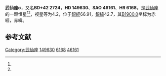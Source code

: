 {{Starbox begin
| name = 武仙座σ
}}
{{Starbox observe
| epoch = [[J2000.0|J2000.0]]
| constell = [[武仙座|武仙座]]<ref name=SIMBAD>{{cite web
 | url=http://simbad.u-strasbg.fr/simbad/sim-id?Ident=HR+6168
 | title=Pulsating variable Star
 | publisher=Centre de Données astronomiques de Strasbourg
 | work=SIMBAD
 | accessdate=2012-07-13
 | archive-date=2020-11-03
 | archive-url=https://web.archive.org/web/20201103185159/http://simbad.u-strasbg.fr/simbad/sim-id?Ident=HR+6168
 }}</ref><ref name=DATA>{{cite web
 | url=http://vizier.u-strasbg.fr/viz-bin/VizieR-5?-out.add=.&-source=5050&-corr=PK=HR&-out.max=9999&HR=6168
 | title=VizieR Detailed Page
 | accessdate=2012-07-13
 | archive-date=2016-03-04
 | archive-url=https://web.archive.org/web/20160304203021/http://vizier.u-strasbg.fr/viz-bin/VizieR-5?-out.add=.&-source=5050&-corr=PK=HR&-out.max=9999&HR=6168
 | dead-url=no
 }}</ref>
| 星官 = 
| ra = {{RA|16|34|6.2}}<ref name=SIMBAD /><ref name=DATA />
| dec = {{DEC|+42|26|13}}<ref name=SIMBAD /><ref name=DATA />
| appmag_v = 4.2<ref name=SIMBAD /><ref name=DATA />
}}
{{Starbox character
| class = B9V<ref name=SIMBAD /><ref name=DATA />
| b-v = -0.01<ref name=SIMBAD /><ref name=DATA />
| u-b = -0.1<ref name=SIMBAD /><ref name=DATA />
| r-i = -0.01<ref name=SIMBAD /><ref name=DATA />
| variable = 
}}
{{Starbox astrometry
| radial_v = -0.1
| prop_mo_ra = -11
| parallax = 0.01
| p_error = 
}}
{{Starbox catalog
| names =BD+42 2724，[[SAO星表|SAO]] 46161，[[HD星表|HD]] 149630，[[HR星表|HR]] 6168}}
{{Starbox reference |Simbad=HR+6168}}
{{Starbox end}}

'''武仙座σ'''，又名'''BD+42 2724'''，'''HD 149630'''、'''SAO 46161'''、'''HR 6168'''，是[[武仙座|武仙座]]的一颗恒星<ref name=SIMBAD /><ref name=DATA />，视星等为4.2，位于[[銀道座標系|銀經]]66.91，[[銀道座標系|銀緯]]42.7，其[[B1900.0|B1900.0]]坐标为赤經{{RA|16|30|52.7}}，赤緯{{DEC|+42|42.7|36}}。

== 参考文献 ==
{{reflist}}

{{star-stub}}

{{武仙座恒星}}
[[Category:武仙座|Category:武仙座]]
[[Category:HD和HDE天體|149630]]
[[Category:HR天體|6168]]
[[Category:SAO天體|46161]]